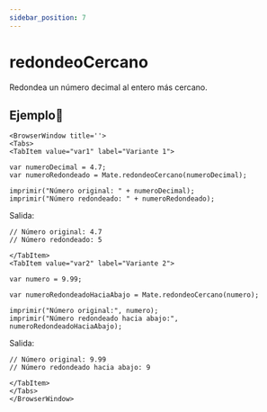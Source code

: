 ```yaml
---
sidebar_position: 7
---
```



# redondeoCercano
Redondea un número decimal al entero más cercano.

## Ejemplo📝

```mdx-code-block
<BrowserWindow title=''>
<Tabs>
<TabItem value="var1" label="Variante 1">
```
```dummy
var numeroDecimal = 4.7;
var numeroRedondeado = Mate.redondeoCercano(numeroDecimal);

imprimir("Número original: " + numeroDecimal);
imprimir("Número redondeado: " + numeroRedondeado);
```

Salida:

```dummy
// Número original: 4.7
// Número redondeado: 5
```

```mdx-code-block
</TabItem>
<TabItem value="var2" label="Variante 2">
```
```dummy
var numero = 9.99;

var numeroRedondeadoHaciaAbajo = Mate.redondeoCercano(numero);

imprimir("Número original:", numero);
imprimir("Número redondeado hacia abajo:", numeroRedondeadoHaciaAbajo);
```
Salida:
```dummy
// Número original: 9.99
// Número redondeado hacia abajo: 9
```

```mdx-code-block
</TabItem>
</Tabs>
</BrowserWindow>
```